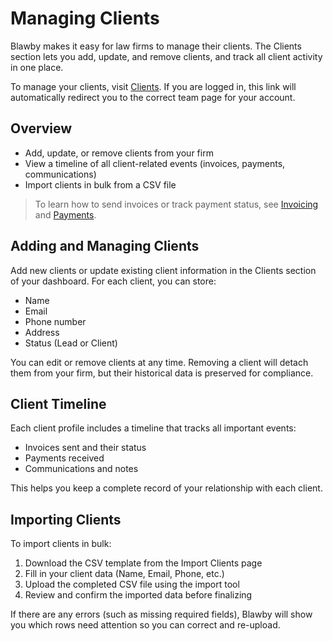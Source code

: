 # Managing Clients

Blawby makes it easy for law firms to manage their clients. The Clients section lets you add, update, and remove clients, and track all client activity in one place.

To manage your clients, visit [Clients](https://blawby.com/clients). If you are logged in, this link will automatically redirect you to the correct team page for your account.

## Overview

- Add, update, or remove clients from your firm
- View a timeline of all client-related events (invoices, payments, communications)
- Import clients in bulk from a CSV file

> To learn how to send invoices or track payment status, see [Invoicing](/invoicing) and [Payments](/payments).

## Adding and Managing Clients

Add new clients or update existing client information in the Clients section of your dashboard. For each client, you can store:
- Name
- Email
- Phone number
- Address
- Status (Lead or Client)

You can edit or remove clients at any time. Removing a client will detach them from your firm, but their historical data is preserved for compliance.

## Client Timeline

Each client profile includes a timeline that tracks all important events:
- Invoices sent and their status
- Payments received
- Communications and notes

This helps you keep a complete record of your relationship with each client.

## Importing Clients

To import clients in bulk:

1. Download the CSV template from the Import Clients page
2. Fill in your client data (Name, Email, Phone, etc.)
3. Upload the completed CSV file using the import tool
4. Review and confirm the imported data before finalizing

If there are any errors (such as missing required fields), Blawby will show you which rows need attention so you can correct and re-upload. 
